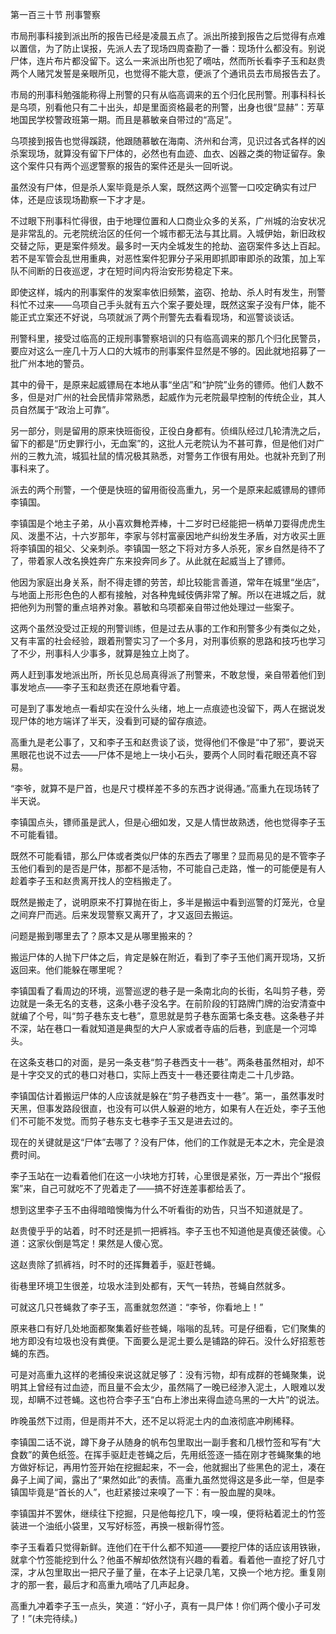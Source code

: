 

第一百三十节 刑事警察

市局刑事科接到派出所的报告已经是凌晨五点了。派出所接到报告之后觉得有点难以置信，为了防止误报，先派人去了现场四周查勘了一番：现场什么都没有。别说尸体，连片布片都没留下。这么一来派出所也犯了嘀咕，然而所长看李子玉和赵贵两个人赌咒发誓是亲眼所见，也觉得不能大意，便派了个通讯员去市局报告去了。

市局的刑事科勉强能称得上刑警的只有从临高调来的五个归化民刑警。刑事科科长是乌项，别看他只有二十出头，却是里面资格最老的刑警，出身也很“显赫”：芳草地国民学校警政班第一期。而且是慕敏亲自带过的“高足”。

乌项接到报告也觉得蹊跷，他跟随慕敏在海南、济州和台湾，见识过各式各样的凶杀案现场，就算没有留下尸体的，必然也有血迹、血衣、凶器之类的物证留存。象这个案件只有两个巡逻警察的报告的案件还是头一回听说。

虽然没有尸体，但是杀人案毕竟是杀人案，既然这两个巡警一口咬定确实有过尸体，还是应该现场勘察一下才才是。

不过眼下刑事科忙得很，由于地理位置和人口商业众多的关系，广州城的治安状况是非常乱的。元老院统治区的任何一个城市都无法与其比肩。入城伊始，新旧政权交替之际，更是案件频发。最多时一天内全城发生的抢劫、盗窃案件多达上百起。若不是军管会乱世用重典，对恶性案件犯罪分子采用即抓即审即杀的政策，加上军队不间断的日夜巡逻，才在短时间内将治安形势稳定下来。

即使这样，城内的刑事案件的发案率依旧频繁，盗窃、抢劫、杀人时有发生，刑警科忙不过来――乌项自己手头就有五六个案子要处理，既然这案子没有尸体，能不能正式立案还不好说，乌项就派了两个刑警先去看看现场，和巡警谈谈话。

刑警科里，接受过临高的正规刑事警察培训的只有临高调来的那几个归化民警员，要应对这么一座几十万人口的大城市的刑事案件显然是不够的。因此就地招募了一批广州本地的警员。

其中的骨干，是原来起威镖局在本地从事“坐店”和“护院”业务的镖师。他们人数不多，但是对广州的社会民情非常熟悉，起威作为元老院最早控制的传统企业，其人员自然属于“政治上可靠”。

另一部分，则是留用的原来快班衙役，正役白身都有。侦缉队经过几轮清洗之后，留下的都是“历史罪行小，无血案”的，这批人元老院认为不甚可靠，但是他们对广州的三教九流，城狐社鼠的情况极其熟悉，对警务工作很有用处。也就补充到了刑事科来了。

派去的两个刑警，一个便是快班的留用衙役高重九，另一个是原来起威镖局的镖师李镇国。

李镇国是个地主子弟，从小喜欢舞枪弄棒，十二岁时已经能把一柄单刀耍得虎虎生风、泼墨不沾，十六岁那年，李家与邻村富豪因地产纠纷发生矛盾，对方收买土匪将李镇国的祖父、父亲刺杀。李镇国一怒之下将对方多人杀死，家乡自然是待不了了，带着家人改名换姓奔广东来投奔同乡了。从此就在起威当上了镖师。

他因为家庭出身关系，耐不得走镖的劳苦，却比较能言善道，常年在城里“坐店”，与地面上形形色色的人都有接触，对各种鬼蜮伎俩非常了解。所以在进城之后，就把他列为刑警的重点培养对象。慕敏和乌项都亲自带过他处理过一些案子。

这两个虽然没受过正规的刑警训练，但是过去从事的工作和刑警多少有类似之处，又有丰富的社会经验，跟着刑警实习了一个多月，对刑事侦察的思路和技巧也学习了不少，刑事科人少事多，就算是独立上岗了。

两人赶到事发地派出所，所长见总局真得派了刑警来，不敢怠慢，亲自带着他们到事发地点――李子玉和赵贵还在原地看守着。

可是到了事发地点一看却实在没什么头绪，地上一点痕迹也没留下，两人在据说发现尸体的地方端详了半天，没看到可疑的留存痕迹。

高重九是老公事了，又和李子玉和赵贵谈了谈，觉得他们不像是“中了邪”，要说天黑眼花也说不过去――尸体不是地上一块小石头，要两个人同时看花眼还真不容易。

“李爷，就算不是尸首，也是尺寸模样差不多的东西才说得通。”高重九在现场转了半天说。

李镇国点头，镖师虽是武人，但是心细如发，又是人情世故熟透，他也觉得李子玉不可能看错。

既然不可能看错，那么尸体或者类似尸体的东西去了哪里？显而易见的是不管李子玉他们看到的是否是尸体，那都不是活物，不可能自己走路，惟一的可能便是有人趁着李子玉和赵贵离开找人的空档搬走了。

既然是搬走了，说明原来不打算抛在街上，多半是搬运中看到巡警的灯笼光，仓皇之间弃尸而逃。后来发现警察又离开了，才又返回去搬运。

问题是搬到哪里去了？原本又是从哪里搬来的？

搬运尸体的人抛下尸体之后，肯定是躲在附近，看到了李子玉他们离开现场，又折返回来。他们能躲在哪里呢？

李镇国看了看周边的环境，巡警巡逻的巷子是一条南北向的长街，名叫剪子巷，旁边就是一条无名的支巷，这条小巷子没名字。在前阶段的钉路牌门牌的治安清查中就编了个号，叫“剪子巷东支七巷”，意思就是剪子巷东面第七条支巷。这条巷子并不深，站在巷口一看就知道是典型的大户人家或者寺庙的后巷，到底是一个河埠头。

在这条支巷口的对面，是另一条支巷“剪子巷西支十一巷”。两条巷虽然相对，却不是十字交叉的式的巷口对巷口，实际上西支十一巷还要往南走二十几步路。

李镇国估计着搬运尸体的人应该就是躲在“剪子巷西支十一巷”。第一，虽然事发时天黑，但事发路段很直，也没有可以供人躲避的地方，如果有人在近处，李子玉他们不可能不发觉。而剪子巷东支七巷李子玉又是进去过的。

现在的关键就是这“尸体”去哪了？没有尸体，他们的工作就是无本之木，完全是浪费时间。

李子玉站在一边看着他们在这一小块地方打转，心里很是紧张，万一弄出个“报假案”来，自己可就吃不了兜着走了――搞不好连差事都给丢了。

想到这里李子玉不由得暗暗懊悔为什么不听看街的劝告，只当不知道就是了。

赵贵傻乎乎的站着，时不时还是抓一把裤裆。李子玉也不知道他是真傻还装傻。心道：这家伙倒是笃定！果然是人傻心宽。

这赵贵除了抓裤裆，时不时的还挥舞着手，驱赶苍蝇。

街巷里环境卫生很差，垃圾水洼到处都有，天气一转热，苍蝇自然就多。

可就这几只苍蝇救了李子玉，高重就忽然道：“李爷，你看地上！”

原来巷口有好几处地面都聚集着好些苍蝇，嗡嗡的乱转。可是仔细看，它们聚集的地方即没有垃圾也没有粪便。下面要么是泥土要么是铺路的碎石。没什么好招惹苍蝇的东西。

可是对高重九这样的老捕役来说这就足够了：没有污物，却有成群的苍蝇聚集，说明其上曾经有过血迹，而且量不会太少，虽然隔了一晚已经渗入泥土，人眼难以发现，却瞒不过苍蝇。这也符合李子玉“白布上渗出来得血迹乌黑的一大片”的说法。

昨晚虽然下过雨，但是雨并不大，还不足以将泥土内的血液彻底冲刷稀释。

李镇国二话不说，蹲下身子从随身的帆布包里取出一副手套和几根竹签和写有“大食数”的黄色纸签。在挥手驱赶走苍蝇之后，先用纸签逐一插在刚才苍蝇聚集的地方做好标记，再用竹签开始在挖掘起来，不一会，他就掘出了些黑色的泥土，凑在鼻子上闻了闻，露出了“果然如此”的表情。高重九虽然觉得这是多此一举，但是李镇国毕竟是“首长的人”，也赶紧接过来嗅了一下：有一股血腥的臭味。

李镇国并不罢休，继续往下挖掘，只是他每挖几下，嗅一嗅，便将粘着泥土的竹签装进一个油纸小袋里，又写好标签，再换一根新得竹签。

李子玉看着只觉得新鲜。连他们在干什么都不知道――要挖尸体的话应该用铁锹，就拿个竹签能挖到什么？他虽不解却依然饶有兴趣的看着。看着他一直挖了好几寸深，才从包里取出一把尺子量了量，在本子上记录几笔，又换一个地方挖。重复刚才的那一套，最后才和高重九嘀咕了几声起身。

高重九冲着李子玉一点头，笑道：“好小子，真有一具尸体！你们两个傻小子可发了！”(未完待续。)

